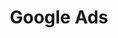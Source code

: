 ---
title: Google Ads
description: Google Ads
keywords:
  - google ads
sidebar_label: Google Ads
sidebar_position: 2
---